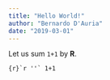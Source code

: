 ```yaml
---
title: "Hello World!"
author: "Bernardo D'Auria"
date: "2019-03-01"
---
```

Let us sum `1+1` by **R**.

```{r}`r ''`
1+1
```


